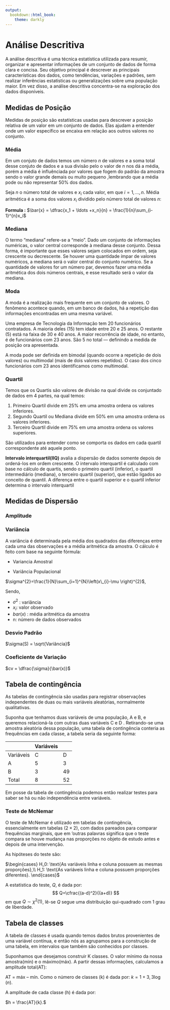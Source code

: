 ```yaml
---
output:
  bookdown::html_book:
    theme: darkly
---
```


# Análise Descritiva {.unnumbered}

A análise descritiva é uma técnica estatística utilizada para resumir, organizar e apresentar informações de um conjunto de dados de forma clara e concisa. Seu objetivo principal é descrever as principais características dos dados, como tendências, variações e padrões, sem realizar inferências estatísticas ou generalizações sobre uma população maior. Em vez disso, a análise descritiva concentra-se na exploração dos dados disponíveis.

## Medidas de Posição

Medidas de posição são estatísticas usadas para descrever a posição relativa de um valor em um conjunto de dados. Elas ajudam a entender onde um valor específico se encaixa em relação aos outros valores no conjunto.

### Média

Em um conjuto de dados temos um número $n$ de valores e a soma total desse conjuto de dados e a sua divisão pelo o valor de $n$ nos dá a média, porém a média é influênciada por valores que fogem do padrão da amostra sendo o valor grande demais ou muito pequeno ,lembrando que a média pode ou não representar $50\%$ dos dados.

Seja ${\displaystyle n}$ o número total de valores e ${\displaystyle x_{i}}$ cada valor, em que ${\displaystyle i=1,\dots ,n}$. Média aritmética é a soma dos valores ${\displaystyle x_{i}}$ dividido pelo número total de valores ${\displaystyle n}$:

**Formula :** $\bar{x} = \dfrac{x_1 + \ldots +x_n}{n} = \frac{1}{n}\sum_{i-1}^{n}x_i$

### Mediana

O termo "mediana" refere-se a "meio". Dado um conjunto de informações numéricas, o valor central corresponde à mediana desse conjunto. Dessa forma, é importante que esses valores sejam colocados em ordem, seja crescente ou decrescente. Se houver uma quantidade ímpar de valores numéricos, a mediana será o valor central do conjunto numérico. Se a quantidade de valores for um número par, devemos fazer uma média aritmética dos dois números centrais, e esse resultado será o valor da mediana.

### Moda

A moda é a realização mais frequente em um conjunto de valores. O fenômeno acontece quando, em um banco de dados, há a repetição das informações encontradas em uma mesma variável.

Uma empresa de Tecnologia da Informação tem 20 funcionários contratados. A maioria deles (15) tem idade entre 20 e 25 anos. O restante (5) está na faixa de 30 e 40 anos. A maior recorrência de idade, no entanto, é de funcionários com 23 anos. São 5 no total --- definindo a medida de posição ora apresentada.

A moda pode ser definida em bimodal (quando ocorre a repetição de dois valores) ou multimodal (mais de dois valores repetidos). O caso dos cinco funcionários com 23 anos identificamos como multimodal.

### Quartil

Temos que os Quartis são valores de divisão na qual divide os conjuntado de dados em 4 partes, na qual temos:

1.  Primeiro Quartil divide em $25\%$ em uma amostra ordena os valores inferiores.
2.  Segundo Quartil ou Mediana divide em $50\%$ em uma amostra ordena os valores inferiores.
3.  Terceiro Quartil divide em $75\%$ em uma amostra ordena os valores superiores.

São utilizados para entender como se comporta os dados em cada quartil correspondente até aquele ponto.

**Intervalo interquartil(IIQ)** avalia a dispersão de dados somente depois de ordená-los em ordem crescente. O intervalo interquartil é calculado com base no cálculo de quartis, sendo o primeiro quartil (inferior), o quartil intermediário (mediana), o terceiro quartil (superior), que estão ligados ao conceito de quantil. A diferença entre o quartil superior e o quartil inferior determina o intervalo interquartil

## Medidas de Dispersão

### Amplitude

### Variância

A variância é determinada pela média dos quadrados das diferenças entre cada uma das observações e a média aritmética da amostra. O cálculo é feito com base na seguinte fórmula:

-   Variancia Amostral

-   Variância Populacional

$\sigma^{2}=\frac{1}{N}\sum_{i=1}^{N}\left(x\_{i}-\mu \right)^{2}$,

Sendo,

-   $\sigma^2$ : variância
-   $x_i$: valor observado
-   $bar(x)$ : média aritmética da amostra
-   n: número de dados observados

### Desvio Padrão

$\sigma(S) = \sqrt{Variância}$

### Coeficiente de Variação

$cv = \dfrac{\sigma}{\bar(x)}$

## Tabela de contingência

As tabelas de contingência são usadas para registrar observações independentes de duas ou mais variáveis aleatórias, normalmente qualitativas.

Suponha que tenhamos duas variáveis de uma população, A e B, e queremos relacioná-la com outras duas variáveis C e D . Retirando-se uma amostra aleatória dessa população, uma tabela de contingência conteria as frequências em cada classe, a tabela seria da seguinte forma:

|           | Variáveis |     |
|-----------|-----------|-----|
| Variáveis | C         | D   |
| A         | 5         | 3   |
| B         | 3         | 49  |
| Total     | 8         | 52  |

Em posse da tabela de contingência podemos então realizar testes para saber se há ou não independência entre variáveis.

### Teste de McNemar

O teste de McNemar é utilizado em tabelas de contingência, essencialmente em tabelas $(2\times2)$, com dados pareados para comparar frequências marginais, que em 'outras palavras significa que o teste compara se houve mudança nas proporções no objeto de estudo antes e depois de uma intervenção.

As hipóteses do teste são:

$\begin{cases} H_0: \text{As variáveis linha e coluna possuem as mesmas proporções},\\ H_1: \text{As variáveis linha e coluna possuem proporções diferentes}. \end{cases}$

A estatística do teste, $Q$, é dada por: $$ Q=\cfrac{(a-d)^2}{(a+d)} $$ em que $Q \sim \chi^2(1)$, lê-se $Q$ segue uma distribuição qui-quadrado com 1 grau de liberdade.

## Tabela de classes

A tabela de classes é usada quando temos dados brutos provenientes de uma variável contínua, e então nós as agrupamos para a construção de uma tabela, em intervalos que também são conhecidos por classes.

Suponhamos que desejamos construir K classes. O valor mínimo da nossa amostra(mín) e o máximo(máx). A partir dessas informações, calculamos a amplitude total(AT):

$\text{AT = máx – mín.}$ Como o número de classes (k) é dada por: $k = 1+3,3 \log(n)$.

A amplitude de cada classe (h) é dada por:

$h = \frac{AT}{k}.$
